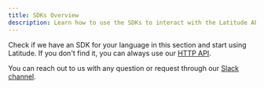 ```yaml
---
title: SDKs Overview
description: Learn how to use the SDKs to interact with the Latitude API.
---
```


Check if we have an SDK for your language in this section and start using Latitude. If you don't find it, you can always use our [HTTP API](/guides/prompt-manager/api-access).

You can reach out to us with any question or request through our [Slack channel](https://join.slack.com/t/trylatitude/shared_invite/zt-17dyj4elt-rwM~h2OorAA3NtgmibhnLA).
